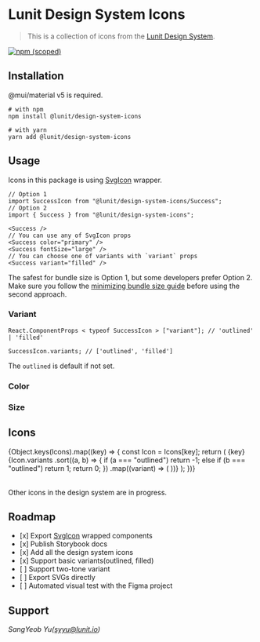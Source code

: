 
<Meta of={IconStories} />

# Lunit Design System Icons

> This is a collection of icons from the [Lunit Design System](https://www.figma.com/file/ygzUKBGrGxEYzkhUwoOC3U/Lunit-Design-System?node-id=4604%3A96681).

[![npm (scoped)](https://img.shields.io/npm/v/@lunit/design-system-icons)](https://www.npmjs.com/package/@lunit/design-system-icons)

## Installation

@mui/material v5 is required.

```shell
# with npm
npm install @lunit/design-system-icons

# with yarn
yarn add @lunit/design-system-icons
```

## Usage

Icons in this package is using [SvgIcon](https://mui.com/components/icons/#svgicon) wrapper.

```tsx
// Option 1
import SuccessIcon from "@lunit/design-system-icons/Success";
// Option 2
import { Success } from "@lunit/design-system-icons";

<Success />
// You can use any of SvgIcon props
<Success color="primary" />
<Success fontSize="large" />
// You can choose one of variants with `variant` props
<Success variant="filled" />
```

The safest for bundle size is Option 1, but some developers prefer Option 2. Make sure you follow the [minimizing bundle size guide](https://mui.com/material-ui/guides/minimizing-bundle-size/#option-2) before using the second approach.

### Variant

<Canvas of={IconStories.Variant} />

```tsx
React.ComponentProps < typeof SuccessIcon > ["variant"]; // 'outlined' | 'filled'

SuccessIcon.variants; // ['outlined', 'filled']
```

The `outlined` is default if not set.

### Color

<Canvas>
  <Story of={IconStories.Color} />
</Canvas>

### Size

<Canvas>
  <Story of={IconStories.Size} />
</Canvas>

## Icons

<Table size="small" sx={{ maxWidth: 480, color: "text.primary" }}>
  <TableBody>
    {Object.keys(Icons).map((key) => {
      const Icon = Icons[key];
      return (
        <TableRow key={key}>
          <TableCell>
            <Typography>{key}</Typography>
          </TableCell>
          <TableCell>
            {Icon.variants
              .sort((a, b) => {
                if (a === "outlined") return -1;
                else if (b === "outlined") return 1;
                return 0;
              })
              .map((variant) => (
                <span title={`${Icon.displayName} ${variant}`}>
                  <Icon key={Icon.displayName + variant} variant={variant} />
                </span>
              ))}
          </TableCell>
        </TableRow>
      );
    })}
  </TableBody>
</Table>

Other icons in the design system are in progress.

## Roadmap

- \[x] Export [SvgIcon](https://mui.com/components/icons/#svgicon) wrapped components
- \[x] Publish Storybook docs
- \[x] Add all the design system icons
- \[x] Support basic variants(outlined, filled)
- \[ ] Support two-tone variant
- \[ ] Export SVGs directly
- \[ ] Automated visual test with the Figma project

## Support

_SangYeob Yu(syyu@lunit.io)_
